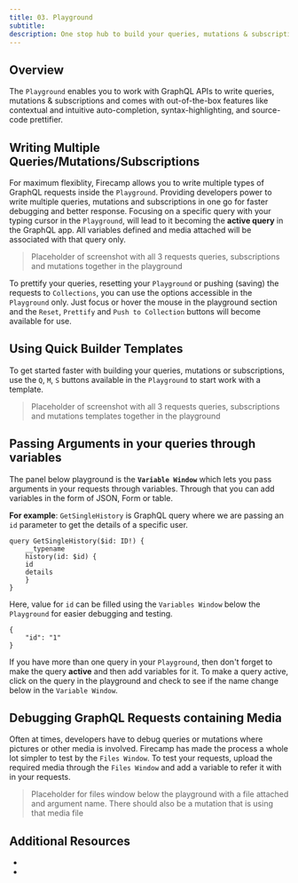 ```yaml
---
title: 03. Playground
subtitle:
description: One stop hub to build your queries, mutations & subscriptions for GraphQL
---
```


## Overview

The `Playground` enables you to work with GraphQL APIs to write queries, mutations & subscriptions and comes with out-of-the-box features like contextual and intuitive auto-completion, syntax-highlighting, and source-code prettifier.

## Writing Multiple Queries/Mutations/Subscriptions

For maximum flexiblity, Firecamp allows you to write multiple types of GraphQL requests inside the `Playground`. Providing developers power to write multiple queries, mutations and subscriptions in one go for faster debugging and better response. Focusing on a specific query with your typing cursor in the `Playground`, will lead to it becoming the **active query** in the GraphQL app. All variables defined and media attached will be associated with that query only.

> Placeholder of screenshot with all 3 requests queries, subscriptions and mutations together in the playground

To prettify your queries, resetting your `Playground` or pushing (saving) the requests to `Collections`, you can use the options accessible in the `Playground` only. Just focus or hover the mouse in the playground section and the `Reset`, `Prettify` and `Push to Collection` buttons will become available for use.

## Using Quick Builder Templates
To get started faster with building your queries, mutations or subscriptions, use the `Q`, `M`, `S` buttons available in the `Playground` to start work with a template.

> Placeholder of screenshot with all 3 requests queries, subscriptions and mutations templates together in the playground

## Passing Arguments in your queries through variables

The panel below playground is the **`Variable Window`** which lets you pass arguments in your requests through variables. Through that you can add variables in the form of JSON, Form or table.

**For example**: `GetSingleHistory` is GraphQL query where we are passing an `id` parameter to get the details of a specific user.

```
query GetSingleHistory($id: ID!) {
    __typename
    history(id: $id) {
    id
    details
    }
}
```

Here, value for `id` can be filled using the `Variables Window` below the `Playground` for easier debugging and testing.

```
{
    "id": "1"
}
```

If you have more than one query in your `Playground`, then don't forget to make the query **active** and then add variables for it. To make a query active, click on the query in the playground and check to see if the name change below in the `Variable Window`.

## Debugging GraphQL Requests containing Media

Often at times, developers have to debug queries or mutations where pictures or other media is involved. Firecamp has made the process a whole lot simpler to test by the `Files Window`. To test your requests, upload the required media through the `Files Window` and add a variable to refer it with in your requests.

> Placeholder for files window below the playground with a file attached and argument name. There should also be a mutation that is using that media file

## Additional Resources
-
-
